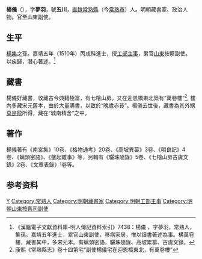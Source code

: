 {{Otheruses|other=名为楊儀的其他人物|杨仪 (消歧义)}}
{{明清人物信息框
| 姓名 = 楊儀
| 原名 =
| 圖片名稱 = 常熟楊儀.jpg
| 圖片大小 = 220px
| 圖片說明 = 蘇州[[滄浪亭|滄浪亭]]五百名賢像之楊儀像
| 最高職務 = 山東按察司副使
| 國家 = 大明
| 爵位 =
| 籍貫 = [[南直隸|直隸]][[常熟縣|常熟縣]]
| 族裔 = 漢族
| 旗籍 = 
| 字號 = 字夢羽，號五川
| 室名 = 
| 諡號 = 
| 出生日期 = 生年不詳
| 出生地點 = 
| 逝世日期 = 卒年不詳
| 逝世地點 = 
| 墓葬 =
| 配偶 =
| 親屬 = （祖父）[[楊集|楊集]]
| 出身 = 
*嘉靖五年丙戌科進士出身
| 經歷 = 
| 著作 =
}}

'''楊儀'''（{{bd|?||?|}}），字'''夢羽'''，號'''五川'''，[[南直隸|直隸]][[常熟縣|常熟縣]]（今[[常熟市|常熟市]]）人。明朝藏書家、政治人物。官至山東副使。

== 生平 ==
[[楊集|楊集]]之孫。嘉靖五年（1510年）丙戌科進士，授[[工部|工部]][[主事|主事]]，累官[[山東|山東]]按察副使。以疾歸，潛心著述。<ref>《漢籍電子文獻資料庫-明人傳記資料索引》7438：楊儀 ，字夢羽，常熟人，集孫。嘉靖五年進士，累官山東副使，移病家居，惟以讀書著述為事。構萬卷樓，藏書其中，多宋元本。有螭頭密語，驪珠隨錄、高坡累纂、古虞文錄。</ref>

==藏書==
楊儀好藏書，收藏古今典籍極富，有七檜山房。又在迎恩橋東北築有“萬卷樓”<ref>康熙《常熟縣志》卷十四第宅“副使楊儀宅在迎恩橋東北，有萬卷樓”</ref>, 樓內多藏宋元舊本，由於大量購書，以致於“晚歲赤貧”。楊儀去世後，藏書為其外甥[[莫是龍|莫是龍]]所得，藏在“城南精舍”之中。

==著作==
楊儀著有《南宮集》10卷、《格物通考》20卷、《高坡異纂》3卷、《明良記》4卷、《螭頭密語》、《壟起雜事》等，另輯有《驪珠隨錄》5卷、《七檜山房古虞文錄》2卷、《文章表錄》1卷等。

== 参考资料 ==
{{reflist}}

{{嘉靖五年丙戌科殿試金榜}}

{{Authority control}}

{{DEFAULTSORT:Yang楊}}
[[Category:楊姓|Y]]
[[Category:常熟人|Category:常熟人]]
[[Category:明朝藏書家|Category:明朝藏書家]]
[[Category:明朝工部主事|Category:明朝工部主事]]
[[Category:明朝山東按察司副使|Category:明朝山東按察司副使]]